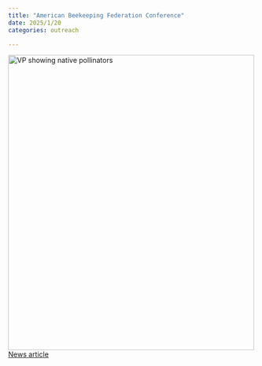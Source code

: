 ```yaml
---
title: "American Beekeeping Federation Conference"
date: 2025/1/20
categories: outreach

---
```

<img src="../images/beeexpo.jpeg" alt="VP showing native pollinators" width="500" height="600">
<a href = "https://www.unr.edu/nevada-today/news/2025/beekeeping-conference-outreach">News article</a> 

